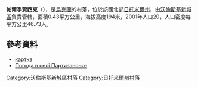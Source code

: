 {{coord|50|42|18|N|27|20|24|E|scale:30000|display=title}}

'''帕爾季贊西克'''（{{lang-uk|Партизанське}}），是[[烏克蘭|烏克蘭]]的村落，位於該國北部[[日托米爾州|日托米爾州]]，由[[沃倫斯基新城區|沃倫斯基新城區]]負責管轄，面積0.43平方公里，海拔高度194米，2001年人口20，人口密度每平方公里46.73人。

==參考資料==
*[http://gska2.rada.gov.ua/pls/z7502/A005?rf7571=43041 картка]{{dead link|date=2017年12月 |bot=InternetArchiveBot |fix-attempted=yes }}
* [http://weather.in.ua/ua/zhitomirskaja/19643 Погода в селі Партизанське] {{Wayback|url=http://weather.in.ua/ua/zhitomirskaja/19643 |date=20160305083045 }}

{{DEFAULTSORT:Партизанське}}
[[Category:沃倫斯基新城區村落|Category:沃倫斯基新城區村落]]
[[Category:日托米爾州村落|Category:日托米爾州村落]]


{{Zhytomyr-geo-stub}}
